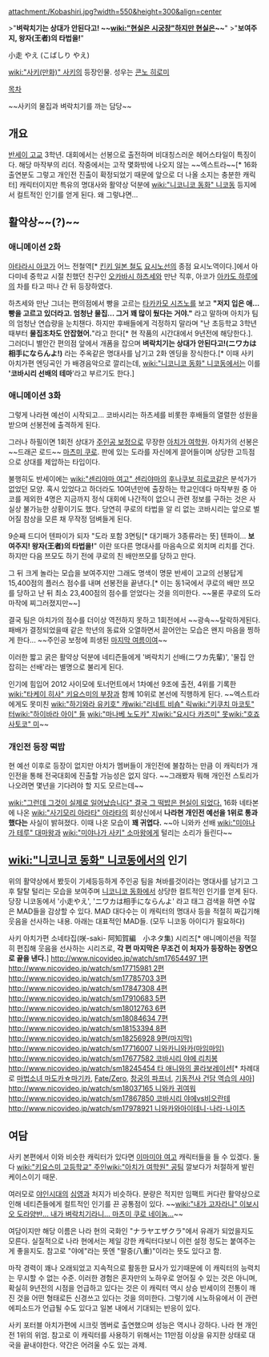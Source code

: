 attachment:/Kobashiri.jpg?width=550&height=300&align=center

>"'''벼락치기는 상대가 안된다고! ~~[[wiki:"현실은 시궁창"하지만 현실은]]~~'''"
>"'''보여주지, 왕자(王者)의 타법을!'''"

小走 やえ (こばしり やえ)

[[wiki:"사키(만화)" 사키]]의 등장인물. 성우는 [[콘노 히로미]]

[[목차]]

~~사키의 물집과 벼락치기를 까는 담당~~

== 개요 ==
[[반세이 고교]] 3학년. 대회에서는 선봉으로 출전하며 비대칭스러운 헤어스타일이 특징이다. 해당 마작부의 리더.
작중에서는 고작 몇화밖에 나오지 않는 ~~엑스트라~~[* 16화 출연분도 그렇고 개인전 진출이 확정되었기 때문에 앞으로 더 나올 소지는 충분한 캐릭터] 캐릭터이지만 특유의 명대사와 활약상 덕분에 [[wiki:"니코니코 동화" 니코동]] 등지에서 컬트적인 인기를 얻게 된다. 왜 그렇냐면...

== 활약상~~(?)~~ ==
=== 애니메이션 2화 ===
[[아타라시 아코]]가 어느 전철역[* [[킨키 일본 철도]] [[요시노선]]의 종점 요시노역이다.]에서 아다미네 중학교 시절 친했던 친구인 [[오카바시 하츠세]]와 만난 직후, 아코가 [[아카도 하루에]]의 차를 타고 떠나 간 뒤 등장하였다.

하츠세와 만난 그녀는 편의점에서 빵을 고르는 [[타카카모 시즈노]]를 보고 '''"저지 입은 애... 빵을 고르고 있더라고. 엄청난 물집... 그거 꽤 많이 뒀다는 거야."''' 라고 말하며 아치가 팀의 엄청난 연습량을 눈치챈다. 하지만 후배들에게 걱정하지 말라며 "난 초등학교 3학년때부터 '''물집조차도 안잡혔어.'''"라고 한다[* 현 작품의 시간대에서 9년전에 해당한다.]. 그러더니 별안간 편의점 앞에서 개폼을 잡으며 '''벼락치기는 상대가 안된다고!(ニワカは相手にならんよ!)''' 라는 주옥같은 명대사를 남기고 2화 엔딩을 장식한다.[* 이때 사키 아치가편 엔딩곡인 <SquarePanicSerenade>가 배경음악으로 깔리는데, [[wiki:"니코니코 동화" 니코동]]에서는 이를 ''''코바시리 선배의 테마''''라고 부르기도 한다.]

=== 애니메이션 3화 ===
그렇게 나라현 예선이 시작되고... 코바시리는 하츠세를 비롯한 후배들의 열렬한 성원을 받으며 선봉전에 출격하게 된다. 

그러나 하필이면 1회전 상대가 [[주인공 보정]]으로 무장한 [[아치가 여학원]]. 아치가의 선봉은 ~~드래곤 로드~~ [[마츠미 쿠로]]. 판에 있는 도라를 자신에게 끌어들이며 상당한 고득점으로 상대를 제압하는 타입이다.

불행히도 반세이에는 [[wiki:"센리야마 여고" 센리야마]]의 [[후나쿠보 히로코]]같은 분석가가 없었던 모양. 혹시 있었다고 하더라도 10여년만에 출장하는 학교인데다 마작부원 중 아코를 제외한 4명은 지금까지 정식 대회에 나간적이 없으니 관련 정보를 구하는 것은 사실상 불가능한 상황이기도 했다. 당연히 쿠로의 타법을 알 리 없는 코바시리는 앞으로 벌어질 참상을 모른 채 무작정 덤벼들게 된다.

9순째 드디어 텐파이가 되자 "도라 포함 3면팅[* 대기패가 3종류라는 뜻] 텐파이... '''보여주지! 왕자(王者)의 타법을!'''" 이란 또다른 명대사를 마음속으로 외치며 리치를 건다. 하지만 다음 쯔모도 하기 전에 쿠로의 친 배만쯔모를 당하고 만다. 

그 뒤 크게 놀라는 모습을 보여주지만 그래도 명색이 명문 반세이 고교의 선봉답게 15,400점의 플러스 점수를 내며 선봉전을 끝낸다.[* 이는 동1국에서 쿠로의 배만 쯔모를 당하고 난 뒤 최소 23,400점의 점수를 얻었다는 것을 의미한다. ~~물론 쿠로의 도라마작에 찌그러졌지만~~]

결국 팀은 아치가의 점수를 더이상 역전하지 못하고 1회전에서 ~~광속~~탈락하게된다. 패배가 결정되었을때 같은 학년의 동료와 오열하면서 끌어안는 모습은 왠지 마음을 찡하게 한다... ~~주인공 보정에 희생된 [[마지막 여름]]이여~~ 

이러한 짧고 굵은 활약상 덕분에 네티즌들에게 '벼락치기 선배(ニワカ先輩)', '물집 안 잡히는 선배'라는 별명으로 불리게 된다.

인기에 힘입어 2012 사이모에 토너먼트에서 1차예선 9조에 출전, 4위를 기록한 [[wiki:"타케이 히사" 키요스미의 부장]]과 함께 10위로 본선에 직행하게 된다. ~~엑스트라에게도 못미친 [[wiki:"하기와라 유키호" 캐]][[wiki:"리네트 비숍" 릭]][[wiki:"키쿠치 마코토" 터]][[wiki:"하이바라 아이" 들]] [[wiki:"마나베 노도카" 지]][[wiki:"요시다 카즈미" 못]][[wiki:"호죠 사토코" 미]]~~

=== 개인전 등장 떡밥 ===
현 예선 이후로 등장이 없지만 아치가 멤버들이 개인전에 불참하는 만큼 이 캐릭터가 개인전을 통해 전국대회에 진출할 가능성은 없지 않다. ~~그래봤자 뭐해 개인전 스토리가 나오려면 몇년을 기다려야 할 지도 모르는데~~

[[wiki:"그런데 그것이 실제로 일어났습니다" 결국 그 떡밥은 현실이 되었다.]] 16화 네타본에 나온 [[wiki:"사기모리 아라타" 아라타]]의 회상신에서 '''나라현 개인전 예선을 1위로 통과했다는''' 사실이 밝혀졌다. 이때 나온 모습이 '''꽤 귀엽다.''' ~~아 니와카 선배 [[wiki:"미야나가 테루" 대마왕]]과 [[wiki:"미야나가 사키" 소마왕]]에게 털리는 소리가 들린다~~

== [[wiki:"니코니코 동화" 니코동]]에서의 인기 ==
위의 활약상에서 봤듯이 기세등등하게 주인공 팀을 쳐바를것이라는 명대사를 남기고 그 후 탈탈 털리는 모습을 보여주며 [[니코니코 동화]]에서 상당한 컬트적인 인기를 얻게 된다. 당장 니코동에서 '小走やえ', 'ニワカは相手にならんよ' 라고 태그 검색을 하면 수많은 MAD들을 감상할 수 있다. MAD 대다수는 이 캐릭터의 명대사 등을 적절히 짜깁기해 웃음을 선사하는 내용. 아래는 대표적인 MAD들. (모두 니코동 아이디가 필요하다)

사키 아치가편 소네타집(咲-saki- 阿知賀編　小ネタ集) 시리즈[* 애니메이션을 적절히 편집해 웃음을 선사하는 시리즈로, '''각 편 마지막은 무조건 이 처자가 등장하는 장면으로 끝을 낸다.''']
[[http://www.nicovideo.jp/watch/sm17654497 1편]] [[http://www.nicovideo.jp/watch/sm17715981 2편]] [[http://www.nicovideo.jp/watch/sm17785703 3편]] [[http://www.nicovideo.jp/watch/sm17847308 4편]] [[http://www.nicovideo.jp/watch/sm17910683 5편]] [[http://www.nicovideo.jp/watch/sm18012763 6편]] [[http://www.nicovideo.jp/watch/sm18084634 7편]] [[http://www.nicovideo.jp/watch/sm18153394 8편]] [[http://www.nicovideo.jp/watch/sm18256928 9편(마지막)]]
[[http://www.nicovideo.jp/watch/sm17716007 니와카니와카(마임마임)]]
[[http://www.nicovideo.jp/watch/sm17677582 코바시리 야에 리치봉]]
[[http://www.nicovideo.jp/watch/sm18245454 타 애니와의 콜라보레이션]][* 차례대로 [[마법소녀 마도카☆마기카]], [[Fate/Zero]], [[창궁의 파프너]], [[기동전사 건담 역습의 샤아]]]
[[http://www.nicovideo.jp/watch/sm18037165 니와카 귀여워]]
[[http://www.nicovideo.jp/watch/sm17867850 코바시리 야에vs비오란테]]
[[http://www.nicovideo.jp/watch/sm17978921 니와카와아이테니･나라･나이츠]]

== 여담 ==
사키 본편에서 이와 비슷한 캐릭터가 있다면 [[이마미야 여고]] 캐릭터들을 들 수 있겠다. 둘 다 [[wiki:"키요스미 고등학교" 주인]][[wiki:"아치가 여학원" 공팀]] 깔보다가 처절하게 발린 케이스이기 때문.

여러모로 [[야인시대]]의 [[심영(야인시대)|심영]]과 처지가 비슷하다. 분량은 적지만 임팩트 커다란 활약상으로 인해 네티즌들에게 컬트적인 인기를 끈 공통점이 있다. ~~[[wiki:"내가 고자라니" 이보시오 도라양반... 내가 벼락치기라니... 마츠미 쿠로 네이놈...]]~~ 

여담이지만 해당 이름은 나라 현의 국화인 "ナラヤエザクラ"에서 유래가 되었을지도 모른다. 실질적으로 나라 현에서는 제일 강한 캐릭터다보니 이런 설정 정도는 붙여주는 게 좋을지도. 참고로 "야에"라는 뜻엔 "팔중(八重)"이라는 뜻도 있다고 함.

마작 경력이 꽤나 오래되었고 지속적으로 활동한 묘사가 있기때문에 이 캐릭터의 능력치는 무시할 수 없는 수준. 이러한 경험은 혼자만의 노하우로 얻어질 수 있는 것은 아니며, 확실히 9년전의 시점을 언급하고 있다는 것은 이 캐릭터 역시 상승 반세이의 전통이 깨진 것을 어떤 형태로든 신경쓰고 있다는 것을 의미한다. 그렇기에 시노하유에서 이 관련 에피소드가 언급될 수도 있다고 일본 내에서 기대되는 반응이 있다.

사키 포터블 아치가편에 시크릿 멤버로 출연했으며 성능은 역시나 강하다. 나라 현 개인전 1위의 위엄. 참고로 이 캐릭터를 사용하기 위해서는 11만점 이상을 유지한 상태로 대국을 끝내야한다. 약간은 어려울 수도 있는 과제.
